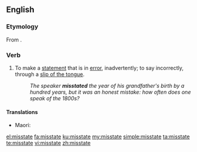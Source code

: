 ==English==

===Etymology===
From {{prefix|mis|state|lang=en}}.

===Verb===
{{en-verb|misstat}}

# To make a [[statement]] that is in [[error]], inadvertently; to say incorrectly, through a [[slip of the tongue]].
#: ''The speaker '''misstated''' the year of his grandfather's birth by a hundred years, but it was an honest mistake: how often does one speak of the 1800s?''

====Translations====
{{trans-top|to make a statement that is wrong}}
* Maori: {{t|mi|aweke}}
{{trans-mid}}
{{trans-bottom}}

[[el:misstate]]
[[fa:misstate]]
[[ku:misstate]]
[[my:misstate]]
[[simple:misstate]]
[[ta:misstate]]
[[te:misstate]]
[[vi:misstate]]
[[zh:misstate]]